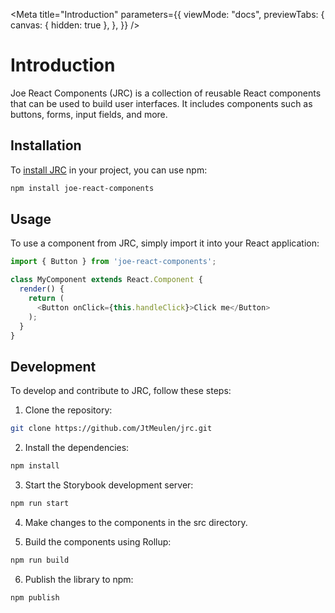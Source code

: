 
<Meta
  title="Introduction"
  parameters={{
    viewMode: "docs",
    previewTabs: {
      canvas: { hidden: true },
    },
  }}
/>

# Introduction

Joe React Components (JRC) is a collection of reusable React components that can be used to build user interfaces. It includes components such as buttons, forms, input fields, and more.

## Installation

To [install JRC](https://www.npmjs.com/package/joe-react-components) in your project, you can use npm:

```bash
npm install joe-react-components
```

## Usage

To use a component from JRC, simply import it into your React application:

```js
import { Button } from 'joe-react-components';

class MyComponent extends React.Component {
  render() {
    return (
      <Button onClick={this.handleClick}>Click me</Button>
    );
  }
}
```

## Development

To develop and contribute to JRC, follow these steps:

1. Clone the repository:
```bash
git clone https://github.com/JtMeulen/jrc.git
```

2. Install the dependencies:
```bash
npm install
```

3. Start the Storybook development server:
```bash
npm run start
```

4. Make changes to the components in the src directory.

5. Build the components using Rollup:
```bash
npm run build
```

6. Publish the library to npm:
```bash
npm publish
```
